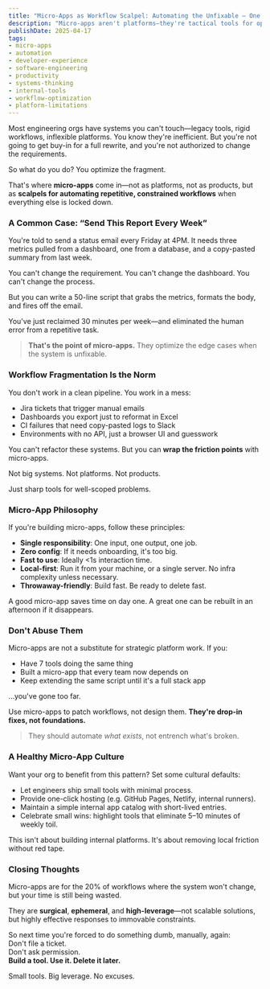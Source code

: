 ```yaml
---
title: "Micro-Apps as Workflow Scalpel: Automating the Unfixable — One Fragment at a Time"
description: "Micro-apps aren't platforms—they're tactical tools for optimizing workflow fragments in rigid environments."
publishDate: 2025-04-17
tags:
- micro-apps
- automation
- developer-experience
- software-engineering
- productivity
- systems-thinking
- internal-tools
- workflow-optimization
- platform-limitations
---
```


Most engineering orgs have systems you can't touch—legacy tools, rigid workflows, inflexible platforms. You know they're inefficient. But you're not going to get buy-in for a full rewrite, and you're not authorized to change the requirements.

So what do you do? You optimize the fragment.

That's where **micro-apps** come in—not as platforms, not as products, but as **scalpels for automating repetitive, constrained workflows** when everything else is locked down.

### A Common Case: “Send This Report Every Week”

You're told to send a status email every Friday at 4PM. It needs three metrics pulled from a dashboard, one from a database, and a copy-pasted summary from last week.

You can't change the requirement. You can't change the dashboard. You can't change the process.

But you can write a 50-line script that grabs the metrics, formats the body, and fires off the email.

You've just reclaimed 30 minutes per week—and eliminated the human error from a repetitive task.

> **That's the point of micro-apps.** They optimize the edge cases when the system is unfixable.

### Workflow Fragmentation Is the Norm

You don't work in a clean pipeline. You work in a mess:
- Jira tickets that trigger manual emails
- Dashboards you export just to reformat in Excel
- CI failures that need copy-pasted logs to Slack
- Environments with no API, just a browser UI and guesswork

You can't refactor these systems. But you can **wrap the friction points** with micro-apps.

Not big systems. Not platforms. Not products.

Just sharp tools for well-scoped problems.

### Micro-App Philosophy

If you're building micro-apps, follow these principles:

- **Single responsibility**: One input, one output, one job.
- **Zero config**: If it needs onboarding, it's too big.
- **Fast to use**: Ideally \<1s interaction time.
- **Local-first**: Run it from your machine, or a single server. No infra complexity unless necessary.
- **Throwaway-friendly**: Build fast. Be ready to delete fast.

A good micro-app saves time on day one. A great one can be rebuilt in an afternoon if it disappears.

### Don't Abuse Them

Micro-apps are not a substitute for strategic platform work. If you:
- Have 7 tools doing the same thing
- Built a micro-app that every team now depends on
- Keep extending the same script until it's a full stack app

…you've gone too far.

Use micro-apps to patch workflows, not design them. **They're drop-in fixes, not foundations.**

> They should automate *what exists*, not entrench what's broken.

### A Healthy Micro-App Culture

Want your org to benefit from this pattern? Set some cultural defaults:

- Let engineers ship small tools with minimal process.
- Provide one-click hosting (e.g. GitHub Pages, Netlify, internal runners).
- Maintain a simple internal app catalog with short-lived entries.
- Celebrate small wins: highlight tools that eliminate 5–10 minutes of weekly toil.

This isn't about building internal platforms. It's about removing local friction without red tape.

### Closing Thoughts

Micro-apps are for the 20% of workflows where the system won't change, but your time is still being wasted.

They are **surgical**, **ephemeral**, and **high-leverage**—not scalable solutions, but highly effective responses to immovable constraints.

So next time you're forced to do something dumb, manually, again:  
Don't file a ticket.  
Don't ask permission.  
**Build a tool. Use it. Delete it later.**

Small tools. Big leverage. No excuses.